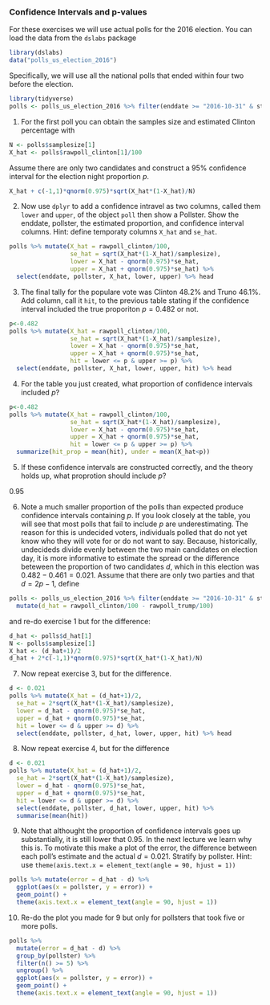 ### Confidence Intervals and p-values

For these exercises we will use actual polls for the 2016 election. You can load the data from the `dslabs` package 

```r
library(dslabs)
data("polls_us_election_2016")
```

Specifically, we will use all the national polls that ended within four two before the election.

```r
library(tidyverse)
polls <- polls_us_election_2016 %>% filter(enddate >= "2016-10-31" & state == "U.S.") 
```

1. For the first poll you can obtain the samples size and estimated Clinton percentage with 

```r
N <- polls$samplesize[1]
X_hat <- polls$rawpoll_clinton[1]/100
```

Assume there are only two candidates and construct a 95% confidence interval for the election night proportion $p$. 

```r
X_hat + c(-1,1)*qnorm(0.975)*sqrt(X_hat*(1-X_hat)/N)
```

2. Now use `dplyr` to add a confidence intravel as two columns, called them `lower` and `upper`, of the object `poll` then show a Pollster. Show the enddate, pollster, the estimated proportion, and confidence interval columns. Hint: define temporaty columns `X_hat` and `se_hat`. 

```r
polls %>% mutate(X_hat = rawpoll_clinton/100,
                 se_hat = sqrt(X_hat*(1-X_hat)/samplesize),
                 lower = X_hat - qnorm(0.975)*se_hat,
                 upper = X_hat + qnorm(0.975)*se_hat) %>%
  select(enddate, pollster, X_hat, lower, upper) %>% head
```

3. The final tally for the populare vote was Clinton 48.2%	and Truno 46.1%. Add column, call it `hit`, to the previous table stating if the confidence interval included the true proporiton $p=0.482$ or not. 

```r
p<-0.482
polls %>% mutate(X_hat = rawpoll_clinton/100,
                 se_hat = sqrt(X_hat*(1-X_hat)/samplesize),
                 lower = X_hat - qnorm(0.975)*se_hat,
                 upper = X_hat + qnorm(0.975)*se_hat,
                 hit = lower <= p & upper >= p) %>%
  select(enddate, pollster, X_hat, lower, upper, hit) %>% head
```


4. For the table you just created, what proportion of confidence intervals included $p$?

```r
p<-0.482
polls %>% mutate(X_hat = rawpoll_clinton/100,
                 se_hat = sqrt(X_hat*(1-X_hat)/samplesize),
                 lower = X_hat - qnorm(0.975)*se_hat,
                 upper = X_hat + qnorm(0.975)*se_hat,
                 hit = lower <= p & upper >= p) %>%
  summarize(hit_prop = mean(hit), under = mean(X_hat<p))
```


5. If these confidence intervals are constructed correctly, and the theory holds up, what proprotion should include $p$?

0.95

6. Note a much smaller proportion of the polls than expected produce confidence intervals containing $p$. If you look closely at the table, you will see that most polls that fail to include $p$ are underestimating. The reason for this is undecided voters, individuals polled that do not yet know who they will vote for or do not want to say. Because, historically, undecideds divide evenly between the two main candidates on election day, it is  more informative to estimate the spread or the difference beteween the proportion of two candidates $d$, which in this election was $0.482 - 0.461 = 0.021$. Assume that there are only two parties and that $d = 2p - 1$, define

```r
polls <- polls_us_election_2016 %>% filter(enddate >= "2016-10-31" & state == "U.S.")  %>%
  mutate(d_hat = rawpoll_clinton/100 - rawpoll_trump/100)
```

and re-do exercise 1 but for the difference:

```r
d_hat <- polls$d_hat[1]
N <- polls$samplesize[1]
X_hat <- (d_hat+1)/2
d_hat + 2*c(-1,1)*qnorm(0.975)*sqrt(X_hat*(1-X_hat)/N)
```

7. Now repeat exercise 3, but for the difference.

```r
d <- 0.021
polls %>% mutate(X_hat = (d_hat+1)/2,
  se_hat = 2*sqrt(X_hat*(1-X_hat)/samplesize),
  lower = d_hat - qnorm(0.975)*se_hat,
  upper = d_hat + qnorm(0.975)*se_hat,
  hit = lower <= d & upper >= d) %>%
  select(enddate, pollster, d_hat, lower, upper, hit) %>% head
```

8. Now repeat exercise 4, but for the difference
```r
d <- 0.021
polls %>% mutate(X_hat = (d_hat+1)/2,
  se_hat = 2*sqrt(X_hat*(1-X_hat)/samplesize),
  lower = d_hat - qnorm(0.975)*se_hat,
  upper = d_hat + qnorm(0.975)*se_hat,
  hit = lower <= d & upper >= d) %>%
  select(enddate, pollster, d_hat, lower, upper, hit) %>% 
  summarise(mean(hit))
```

9. Note that althought the proportion of confidence intervals goes up substantially, it is still lower that 0.95. In the next lecture we learn why this is. To motivate this make a plot of the error, the difference between each poll's estimate and the actual $d=0.021$. Stratify by pollster. Hint: use   `theme(axis.text.x = element_text(angle = 90, hjust = 1))`

```r
polls %>% mutate(error = d_hat - d) %>%
  ggplot(aes(x = pollster, y = error)) +
  geom_point() +
  theme(axis.text.x = element_text(angle = 90, hjust = 1))
```

10. Re-do the plot you made for 9 but only for pollsters that took five or more polls.

```r
polls %>% 
  mutate(error = d_hat - d) %>%
  group_by(pollster) %>%
  filter(n() >= 5) %>% 
  ungroup() %>%
  ggplot(aes(x = pollster, y = error)) +
  geom_point() +
  theme(axis.text.x = element_text(angle = 90, hjust = 1))
```
